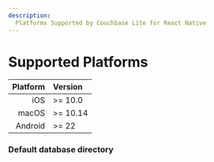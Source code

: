 ```yaml
---
description:
  Platforms Supported by Couchbase Lite for React Native 
---
```


# Supported Platforms

| Platform | Version                |
| -------: | :--------------------- |
|      iOS | >= 10.0                |
|    macOS | >= 10.14               |
|  Android | >= 22                  |

### Default database directory
